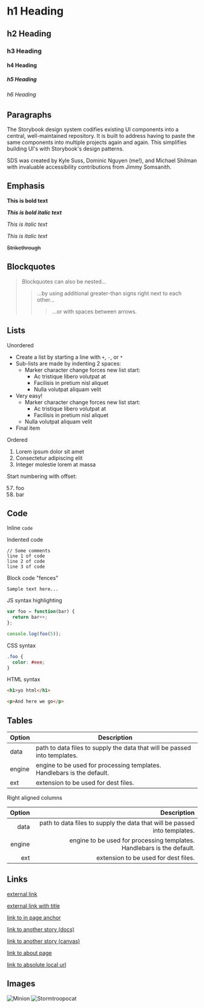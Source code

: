 
<Meta title="Documentation|Синтаксис MDX" />

# h1 Heading

## h2 Heading

### h3 Heading

#### h4 Heading

##### h5 Heading

###### h6 Heading

## Paragraphs

The Storybook design system codifies existing UI components into a central, well-maintained repository. It is built to address having to paste the same components into multiple projects again and again. This simplifies building UI's with Storybook's design patterns.

SDS was created by Kyle Suss, Dominic Nguyen (me!), and Michael Shilman with invaluable accessibility contributions from Jimmy Somsanith.

## Emphasis

**This is bold text**

**_This is bold italic text_**

_This is italic text_

_This is italic text_

~~Strikethrough~~

## Blockquotes

> Blockquotes can also be nested...
>
> > ...by using additional greater-than signs right next to each other...
> >
> > > ...or with spaces between arrows.

## Lists

Unordered

- Create a list by starting a line with `+`, `-`, or `*`
- Sub-lists are made by indenting 2 spaces:
  - Marker character change forces new list start:
    - Ac tristique libero volutpat at
    * Facilisis in pretium nisl aliquet
    - Nulla volutpat aliquam velit
- Very easy!
  - Marker character change forces new list start:
    - Ac tristique libero volutpat at
    * Facilisis in pretium nisl aliquet
  - Nulla volutpat aliquam velit
- Final item

Ordered

1. Lorem ipsum dolor sit amet
2. Consectetur adipiscing elit
3. Integer molestie lorem at massa

Start numbering with offset:

57. foo
1. bar

## Code

Inline `code`

Indented code

    // Some comments
    line 1 of code
    line 2 of code
    line 3 of code

Block code "fences"

```
Sample text here...
```

JS syntax highlighting

```js
var foo = function(bar) {
  return bar++;
};

console.log(foo(5));
```

CSS syntax

```css
.foo {
  color: #eee;
}
```

HTML syntax

```html
<h1>yo html</h1>

<p>And here we go</p>
```

## Tables

| Option | Description                                                               |
| ------ | ------------------------------------------------------------------------- |
| data   | path to data files to supply the data that will be passed into templates. |
| engine | engine to be used for processing templates. Handlebars is the default.    |
| ext    | extension to be used for dest files.                                      |

Right aligned columns

| Option |                                                               Description |
| -----: | ------------------------------------------------------------------------: |
|   data | path to data files to supply the data that will be passed into templates. |
| engine |    engine to be used for processing templates. Handlebars is the default. |
|    ext |                                      extension to be used for dest files. |

## Links

[external link](https://hichroma.com)

[external link with title](https://hichroma.com 'Insert title!')

[link to in page anchor](#h1-heading)

[link to another story (docs)](?path=/docs/addons-docs-docs-only--page)

[link to another story (canvas)](?path=/story/addons-docs-buttongroup--basic)

[link to about page](?path=/settings/about)

[link to absolute local url](/absolute)

## Images

![Minion](https://octodex.github.com/images/minion.png)
![Stormtroopocat](https://octodex.github.com/images/stormtroopocat.jpg 'The Stormtroopocat')
